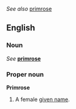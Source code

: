 ''See also'' [[primrose]]

==English==
===Noun===
''See'' '''[[primrose]]'''

===Proper noun===
'''Primrose'''

#A female [[given name]].